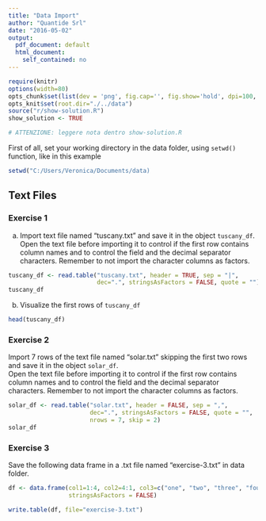 ```yaml
---
title: "Data Import"
author: "Quantide Srl"
date: "2016-05-02"
output:
  pdf_document: default
  html_document:
    self_contained: no
---
```


```r
require(knitr) 
options(width=80)
opts_chunk$set(list(dev = 'png', fig.cap='', fig.show='hold', dpi=100, fig.width=7, fig.height=7, fig.pos='H!'))#, fig.path="figures/lm-"))
opts_knit$set(root.dir="./../data")
source("r/show-solution.R")
show_solution <- TRUE

# ATTENZIONE: leggere nota dentro show-solution.R
```
 
First of all, set your working directory in the data folder, using `setwd()` function, like in this example

```r
setwd("C:/Users/Veronica/Documents/data)
```


## Text Files
### Exercise 1

a. Import text file named "tuscany.txt" and save it in the object `tuscany_df`.   
Open the text file before importing it to control if the first row contains column names and to control the field and the decimal separator characters. Remember to not import the character columns as factors.   
```r
tuscany_df <- read.table("tuscany.txt", header = TRUE, sep = "|", 
                         dec=".", stringsAsFactors = FALSE, quote = "")
tuscany_df
```

b. Visualize the first rows of `tuscany_df`
```r
head(tuscany_df)
```


### Exercise 2

Import 7 rows of the text file named "solar.txt" skipping the first two rows and save it in the object `solar_df`.   
Open the text file before importing it to control if the first row contains column names and to control the field and the decimal separator characters. Remember to not import the character columns as factors.   
```r
solar_df <- read.table("solar.txt", header = FALSE, sep = ",", 
                       dec=".", stringsAsFactors = FALSE, quote = "", 
                       nrows = 7, skip = 2)
solar_df
```


### Exercise 3

Save the following data frame in a .txt file named "exercise-3.txt" in data folder.

```r
df <- data.frame(col1=1:4, col2=4:1, col3=c("one", "two", "three", "four"), 
                 stringsAsFactors = FALSE)
```


```r
write.table(df, file="exercise-3.txt")
```
